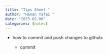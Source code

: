 ```yaml
---
title: "Tips Sheet "
author: "Hanan Yafai "
date: "2023-02-06"
categories: [notes]
---
```


-   how to commit and push changes to github:

    -   commit
